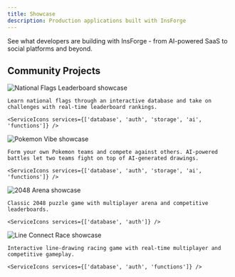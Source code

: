 ```yaml
---
title: Showcase
description: Production applications built with InsForge
---
```



See what developers are building with InsForge - from AI-powered SaaS to social platforms and beyond.

## Community Projects

<CardGroup cols={2}>
  <Card title="National Flags Leaderboard" icon="flag" href="https://national-flags-phi.vercel.app/">
    <div style={{maxHeight: '192px', height: '192px', overflow: 'hidden', borderRadius: '0.5rem', pointerEvents: 'none'}}>
      <img src="/showcase/national-flags.png" style={{width: '100%', height: '192px', objectFit: 'cover', pointerEvents: 'none'}} alt="National Flags Leaderboard showcase" />
    </div>

    Learn national flags through an interactive database and take on challenges with real-time leaderboard rankings.

    <ServiceIcons services={['database', 'auth', 'storage', 'ai', 'functions']} />
  </Card>

  <Card title="Pokemon Vibe" icon="wand-magic-sparkles" href="https://pokemon-vibe.vercel.app/">
    <div style={{maxHeight: '192px', height: '192px', overflow: 'hidden', borderRadius: '0.5rem', pointerEvents: 'none'}}>
      <img src="/showcase/pokemon-vibe.png" style={{width: '100%', height: '192px', objectFit: 'cover', pointerEvents: 'none'}} alt="Pokemon Vibe showcase" />
    </div>

    Form your own Pokemon teams and compete against others. AI-powered battles let two teams fight on top of AI-generated drawings.

    <ServiceIcons services={['database', 'auth', 'storage', 'ai', 'functions']} />
  </Card>

  <Card title="2048 Arena" icon="gamepad" href="https://insforge-2048-arena.netlify.app/">
    <div style={{maxHeight: '192px', height: '192px', overflow: 'hidden', borderRadius: '0.5rem', pointerEvents: 'none'}}>
      <img src="/showcase/2048-arena.png" style={{width: '100%', height: '192px', objectFit: 'cover', pointerEvents: 'none'}} alt="2048 Arena showcase" />
    </div>

    Classic 2048 puzzle game with multiplayer arena and competitive leaderboards.

    <ServiceIcons services={['database', 'auth']} />
  </Card>

  <Card title="Line Connect Race" icon="route" href="https://line-connect-race.vercel.app/">
    <div style={{maxHeight: '192px', height: '192px', overflow: 'hidden', borderRadius: '0.5rem', pointerEvents: 'none'}}>
      <img src="/showcase/line-connect-race.png" style={{width: '100%', height: '192px', objectFit: 'cover', pointerEvents: 'none'}} alt="Line Connect Race showcase" />
    </div>

    Interactive line-drawing racing game with real-time multiplayer and competitive gameplay.

    <ServiceIcons services={['database', 'auth', 'functions']} />
  </Card>
</CardGroup>
